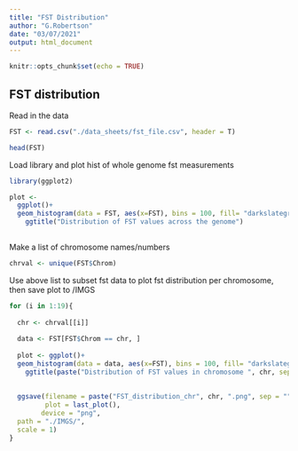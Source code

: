 ```yaml
---
title: "FST Distribution"
author: "G.Robertson"
date: "03/07/2021"
output: html_document
---
```


```r
knitr::opts_chunk$set(echo = TRUE)
```

## FST distribution

Read in the data
```r
FST <- read.csv("./data_sheets/fst_file.csv", header = T)

head(FST)
```

Load library and plot hist of whole genome fst measurements
```r
library(ggplot2)

plot <- 
  ggplot()+
  geom_histogram(data = FST, aes(x=FST), bins = 100, fill= "darkslategrey", color ="darkslategrey")+
    ggtitle("Distribution of FST values across the genome")
  
```

Make a list of chromosome names/numbers
```r
chrval <- unique(FST$Chrom)
```

Use above list to subset fst data to plot fst distribution per chromosome, then save plot to /IMGS
```r
for (i in 1:19){
  
  chr <- chrval[[i]]
  
  data <- FST[FST$Chrom == chr, ]
  
  plot <- ggplot()+
  geom_histogram(data = data, aes(x=FST), bins = 100, fill= "darkslategrey", color ="darkslategrey")+
    ggtitle(paste("Distribution of FST values in chromosome ", chr, sep = ""))
  
  
  ggsave(filename = paste("FST_distribution_chr", chr, ".png", sep = ""),
         plot = last_plot(),
        device = "png",
  path = "./IMGS/",
  scale = 1)
}
```

